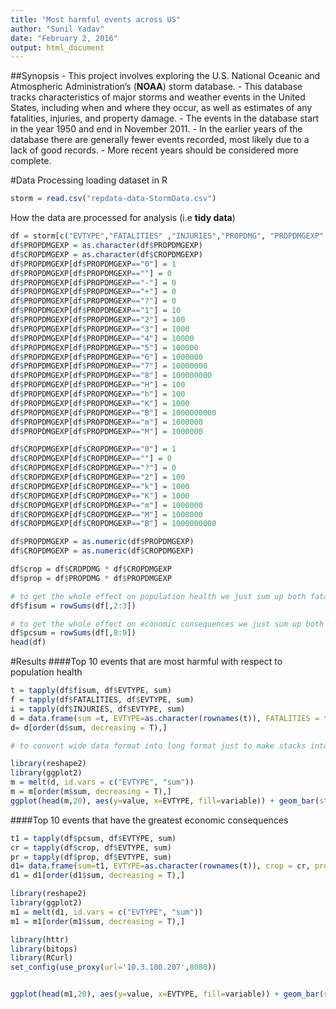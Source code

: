 ```yaml
---
title: "Most harmful events across US"
author: "Sunil Yadav"
date: "February 2, 2016"
output: html_document
---
```

##Synopsis
- This project involves exploring the U.S. National Oceanic and Atmospheric Administration's (**NOAA**) storm database.
- This database tracks characteristics of major storms and weather events in the United States, including when and where they occur, as well as estimates of any fatalities, injuries, and property damage.
- The events in the database start in the year 1950 and end in November 2011.
- In the earlier years of the database there are generally fewer events recorded, most likely due to a lack of good records. 
- More recent years should be considered more complete.


#Data Processing
loading dataset in R
```r
storm = read.csv("repdata-data-StormData.csv")
```

How the data are processed for analysis (i.e **tidy data**)
```r
df = storm[c("EVTYPE","FATALITIES" ,"INJURIES","PROPDMG", "PROPDMGEXP" ,"CROPDMG"  ,  "CROPDMGEXP" )]
df$PROPDMGEXP = as.character(df$PROPDMGEXP)
df$CROPDMGEXP = as.character(df$CROPDMGEXP)
df$PROPDMGEXP[df$PROPDMGEXP=="0"] = 1
df$PROPDMGEXP[df$PROPDMGEXP==""] = 0
df$PROPDMGEXP[df$PROPDMGEXP=="-"] = 0
df$PROPDMGEXP[df$PROPDMGEXP=="+"] = 0
df$PROPDMGEXP[df$PROPDMGEXP=="?"] = 0
df$PROPDMGEXP[df$PROPDMGEXP=="1"] = 10
df$PROPDMGEXP[df$PROPDMGEXP=="2"] = 100
df$PROPDMGEXP[df$PROPDMGEXP=="3"] = 1000
df$PROPDMGEXP[df$PROPDMGEXP=="4"] = 10000
df$PROPDMGEXP[df$PROPDMGEXP=="5"] = 100000
df$PROPDMGEXP[df$PROPDMGEXP=="6"] = 1000000
df$PROPDMGEXP[df$PROPDMGEXP=="7"] = 10000000
df$PROPDMGEXP[df$PROPDMGEXP=="8"] = 100000000
df$PROPDMGEXP[df$PROPDMGEXP=="H"] = 100
df$PROPDMGEXP[df$PROPDMGEXP=="h"] = 100
df$PROPDMGEXP[df$PROPDMGEXP=="K"] = 1000
df$PROPDMGEXP[df$PROPDMGEXP=="B"] = 1000000000
df$PROPDMGEXP[df$PROPDMGEXP=="m"] = 1000000
df$PROPDMGEXP[df$PROPDMGEXP=="M"] = 1000000

df$CROPDMGEXP[df$CROPDMGEXP=="0"] = 1
df$CROPDMGEXP[df$CROPDMGEXP==""] = 0
df$CROPDMGEXP[df$CROPDMGEXP=="?"] = 0
df$CROPDMGEXP[df$CROPDMGEXP=="2"] = 100
df$CROPDMGEXP[df$CROPDMGEXP=="k"] = 1000
df$CROPDMGEXP[df$CROPDMGEXP=="K"] = 1000
df$CROPDMGEXP[df$CROPDMGEXP=="m"] = 1000000
df$CROPDMGEXP[df$CROPDMGEXP=="M"] = 1000000
df$CROPDMGEXP[df$CROPDMGEXP=="B"] = 1000000000

df$PROPDMGEXP = as.numeric(df$PROPDMGEXP)
df$CROPDMGEXP = as.numeric(df$CROPDMGEXP)

df$crop = df$CROPDMG * df$CROPDMGEXP
df$prop = df$PROPDMG * df$PROPDMGEXP

# to get the whole effect on population health we just sum up both fatalities and injuries
df$fisum = rowSums(df[,2:3])

# to get the whole effect on economic consequences we just sum up both property and crop damages
df$pcsum = rowSums(df[,8:9])
head(df)
```

#Results
####Top 10 events that are most harmful with respect to population health

```r
t = tapply(df$fisum, df$EVTYPE, sum)
f = tapply(df$FATALITIES, df$EVTYPE, sum)
i = tapply(df$INJURIES, df$EVTYPE, sum)
d = data.frame(sum =t, EVTYPE=as.character(rownames(t)), FATALITIES = f, INJURIES = i)
d= d[order(d$sum, decreasing = T),]

# to convert wide data format into long format just to make stacks into bar plot

library(reshape2)
library(ggplot2)
m = melt(d, id.vars = c("EVTYPE", "sum"))
m = m[order(m$sum, decreasing = T),]
ggplot(head(m,20), aes(y=value, x=EVTYPE, fill=variable)) + geom_bar(stat = "identity") + coord_flip() + labs(x = "", y="number of people impacted")+ ggtitle("Harmful events")
```

####Top 10 events that have the greatest economic consequences
```r
t1 = tapply(df$pcsum, df$EVTYPE, sum)
cr = tapply(df$crop, df$EVTYPE, sum)
pr = tapply(df$prop, df$EVTYPE, sum)
d1= data.frame(sum=t1, EVTYPE=as.character(rownames(t)), crop = cr, prop= pr)
d1 = d1[order(d1$sum, decreasing = T),]

library(reshape2)
library(ggplot2)
m1 = melt(d1, id.vars = c("EVTYPE", "sum"))
m1 = m1[order(m1$sum, decreasing = T),]

library(httr)
library(bitops)
library(RCurl)
set_config(use_proxy(url='10.3.100.207',8080))


ggplot(head(m1,20), aes(y=value, x=EVTYPE, fill=variable)) + geom_bar(stat = "identity") + coord_flip() + labs(x = "", y="cost of damages in dollar")+ ggtitle("Economic consequences")
```



